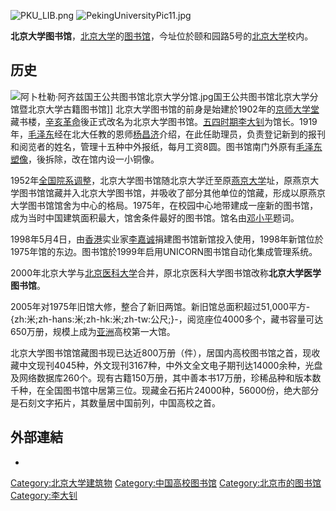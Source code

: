 [[File:PKU_LIB.png|right]]
[[File:PekingUniversityPic11.jpg|thumb]]

'''北京大学图书馆'''，[[北京大学|北京大学]]的[[图书馆|图书馆]]，今址位於颐和园路5号的[[北京大学|北京大学]]校内。

==历史==
[[File:阿卜杜勒·阿齐兹国王公共图书馆北京大学分馆.jpg|thumb]]国王公共图书馆北京大学分馆暨北京大学古籍图书馆]]
北京大学图书馆的前身是始建於1902年的[[京师大学堂|京师大学堂]]藏书楼，[[辛亥革命|辛亥革命]]後正式改名为北京大学图书馆。[[五四时期|五四时期]][[李大钊|李大钊]]为馆长。1919年，[[毛泽东|毛泽东]]经在北大任教的恩师[[杨昌济|杨昌济]]介绍，在此任助理员，负责登记新到的报刊和阅览者的姓名，管理十五种中外报纸，每月工资8圆。图书馆南门外原有[[毛泽东塑像|毛泽东塑像]]，後拆除，改在馆内设一小铜像。

1952年[[全国院系调整|全国院系调整]]，北京大学图书馆随北京大学迁至原[[燕京大学|燕京大学]]址，原燕京大学图书馆馆藏并入北京大学图书馆，并吸收了部分其他单位的馆藏，形成以原燕京大学图书馆馆舍为中心的格局。1975年，在校园中心地带建成一座新的图书馆，成为当时中国建筑面积最大，馆舍条件最好的图书馆。馆名由[[邓小平|邓小平]]题词。

1998年5月4日，由[[香港|香港]]实业家[[李嘉诚|李嘉诚]]捐建图书馆新馆投入使用，1998年新馆位於1975年馆的东边。图书馆於1999年启用UNICORN图书馆自动化集成管理系统。 

2000年北京大学与[[北京医科大学|北京医科大学]]合并，原北京医科大学图书馆改称'''北京大学医学图书馆'''。

2005年对1975年旧馆大修，整合了新旧两馆。新旧馆总面积超过51,000平方-{zh:米;zh-hans:米;zh-hk:米;zh-tw:公尺;}-，阅览座位4000多个，藏书容量可达650万册，规模上成为[[亚洲|亚洲]]高校第一大馆。

北京大学图书馆馆藏图书现已达近800万册（件），居国内高校图书馆之首，现收藏中文现刊4045种，外文现刊3167种，中外文全文电子期刊达14000余种，光盘及网络数据库260个。现有古籍150万册，其中善本书17万册，珍稀品种和版本数千种，在全国图书馆中居第三位。现藏金石拓片24000种，56000份，绝大部分是石刻文字拓片，其数量居中国前列，中国高校之首。

==外部連結==
*{{Official website|1= http://www.lib.pku.edu.cn/ }}

{{北京大学}}
{{Authority control}}
[[Category:北京大学建筑物|Category:北京大学建筑物]]
[[Category:中国高校图书馆|Category:中国高校图书馆]]
[[Category:北京市的图书馆|Category:北京市的图书馆]]
[[Category:李大钊|Category:李大钊]]
